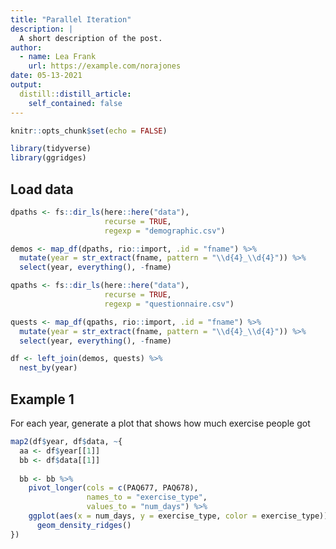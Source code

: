 ```yaml
---
title: "Parallel Iteration"
description: |
  A short description of the post.
author:
  - name: Lea Frank
    url: https://example.com/norajones
date: 05-13-2021
output:
  distill::distill_article:
    self_contained: false
---
```



```r
knitr::opts_chunk$set(echo = FALSE)

library(tidyverse)
library(ggridges)
```

## Load data

```r
dpaths <- fs::dir_ls(here::here("data"),
                     recurse = TRUE,
                     regexp = "demographic.csv")

demos <- map_df(dpaths, rio::import, .id = "fname") %>% 
  mutate(year = str_extract(fname, pattern = "\\d{4}_\\d{4}")) %>% 
  select(year, everything(), -fname)

qpaths <- fs::dir_ls(here::here("data"), 
                     recurse = TRUE, 
                     regexp = "questionnaire.csv")

quests <- map_df(qpaths, rio::import, .id = "fname") %>% 
  mutate(year = str_extract(fname, pattern = "\\d{4}_\\d{4}")) %>% 
  select(year, everything(), -fname)

df <- left_join(demos, quests) %>% 
  nest_by(year)
```

## Example 1

For each year, generate a plot that shows how much exercise people got

```r
map2(df$year, df$data, ~{
  aa <- df$year[[1]]
  bb <- df$data[[1]]
  
  bb <- bb %>% 
    pivot_longer(cols = c(PAQ677, PAQ678),
                 names_to = "exercise_type",
                 values_to = "num_days") %>% 
    ggplot(aes(x = num_days, y = exercise_type, color = exercise_type)) +
      geom_density_ridges()
})
```


